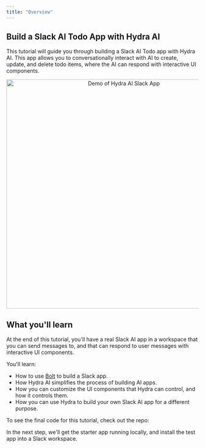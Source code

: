 ```yaml
---
title: "Overview"
---
```



## Build a Slack AI Todo App with Hydra AI

This tutorial will guide you through building a Slack AI Todo app with Hydra AI. This app allows you to conversationally interact with AI to create, update, and delete todo items, where the AI can respond with interactive UI components.

<p align="center">
  <img 
    src="/assets/slack-ai-todo-demo.gif" 
    alt="Demo of Hydra AI Slack App" 
    width="600"
    className="rounded-lg border dark:border-zinc-800"
  />
</p>


## What you'll learn

At the end of this tutorial, you'll have a real Slack AI app in a workspace that you can send messages to, and that can respond to user messages with interactive UI components.

You'll learn:

- How to use [Bolt](https://api.slack.com/bolt) to build a Slack app.
- How Hydra AI simplifies the process of building AI apps.
- How you can customize the UI components that Hydra can control, and how it controls them.
- How you can use Hydra to build your own Slack AI app for a different purpose.

To see the final code for this tutorial, check out the repo:
 
<GitHubLink href="https://github.com/use-hydra-ai/slack-ai-app-template" />

In the next step, we'll get the starter app running locally, and install the test app into a Slack workspace.